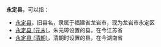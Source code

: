 '''永定县'''，可以指：
*[[永定县|永定县]]，旧县名，隶属于福建省龙岩市，现为龙岩市永定区
*[[永定县_(元末)|永定县 (元末)]]，朱元璋设置的县，在今江苏省
*[[永定县_(清朝)|永定县 (清朝)]]，清朝时设置的县，在今湖南省

{{Disambig|Y|Cat=三字中国县名消歧义}}